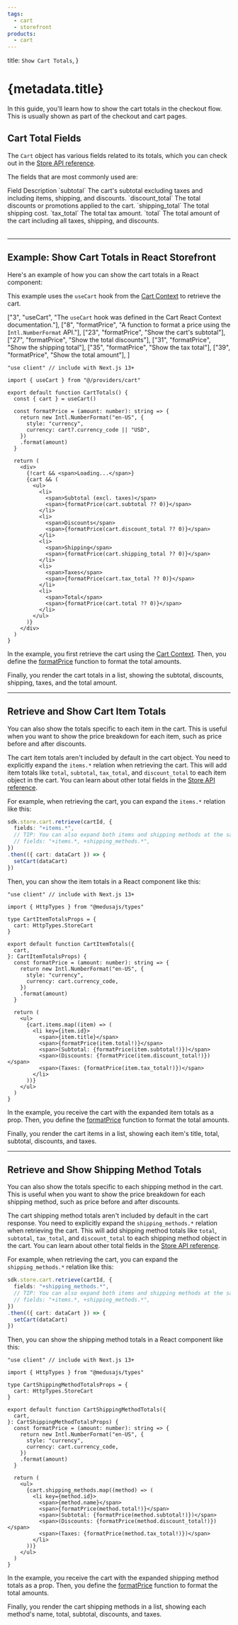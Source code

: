 ```yaml
---
tags:
  - cart
  - storefront
products:
  - cart
---
```



  title: `Show Cart Totals`,
}

# {metadata.title}

In this guide, you'll learn how to show the cart totals in the checkout flow. This is usually shown as part of the checkout and cart pages.

## Cart Total Fields

The `Cart` object has various fields related to its totals, which you can check out in the [Store API reference](!api!/store#carts_cart_schema).

The fields that are most commonly used are:

<Table>
  <Table.Header>
    <Table.Row>
      <Table.HeaderCell>Field</Table.HeaderCell>
      <Table.HeaderCell>Description</Table.HeaderCell>
    </Table.Row>
  </Table.Header>
  <Table.Body>
    <Table.Row>
      <Table.Cell>
        `subtotal`
      </Table.Cell>
      <Table.Cell>
        The cart's subtotal excluding taxes and including items, shipping, and discounts.
      </Table.Cell>
    </Table.Row>
    <Table.Row>
      <Table.Cell>
      `discount_total`
      </Table.Cell>
      <Table.Cell>
        The total discounts or promotions applied to the cart.
      </Table.Cell>
    </Table.Row>
    <Table.Row>
      <Table.Cell>
        `shipping_total`
      </Table.Cell>
      <Table.Cell>
        The total shipping cost.
      </Table.Cell>
    </Table.Row>
    <Table.Row>
      <Table.Cell>
        `tax_total`
      </Table.Cell>
      <Table.Cell>
        The total tax amount.
      </Table.Cell>
    </Table.Row>
    <Table.Row>
      <Table.Cell>
        `total`
      </Table.Cell>
      <Table.Cell>
        The total amount of the cart including all taxes, shipping, and discounts.
      </Table.Cell>
    </Table.Row>
  </Table.Body>
</Table>

---

## Example: Show Cart Totals in React Storefront

Here's an example of how you can show the cart totals in a React component:

<Note title="Tip">

This example uses the `useCart` hook from the [Cart Context](../context/page.mdx) to retrieve the cart.

</Note>

  ["3", "useCart", "The `useCart` hook was defined in the Cart React Context documentation."],
  ["8", "formatPrice", "A function to format a price using the `Intl.NumberFormat` API."],
  ["23", "formatPrice", "Show the cart's subtotal"],
  ["27", "formatPrice", "Show the total discounts"],
  ["31", "formatPrice", "Show the shipping total"],
  ["35", "formatPrice", "Show the tax total"],
  ["39", "formatPrice", "Show the total amount"],
]

```tsx highlights={highlights}
"use client" // include with Next.js 13+

import { useCart } from "@/providers/cart"

export default function CartTotals() {
  const { cart } = useCart()

  const formatPrice = (amount: number): string => {
    return new Intl.NumberFormat("en-US", {
      style: "currency",
      currency: cart?.currency_code || "USD",
    })
    .format(amount)
  }

  return (
    <div>
      {!cart && <span>Loading...</span>}
      {cart && (
        <ul>
          <li>
            <span>Subtotal (excl. taxes)</span>
            <span>{formatPrice(cart.subtotal ?? 0)}</span>
          </li>
          <li>
            <span>Discounts</span>
            <span>{formatPrice(cart.discount_total ?? 0)}</span>
          </li>
          <li>
            <span>Shipping</span>
            <span>{formatPrice(cart.shipping_total ?? 0)}</span>
          </li>
          <li>
            <span>Taxes</span>
            <span>{formatPrice(cart.tax_total ?? 0)}</span>
          </li>
          <li>
            <span>Total</span>
            <span>{formatPrice(cart.total ?? 0)}</span>
          </li>
        </ul>
      )}
    </div>
  )
}
```

In the example, you first retrieve the cart using the [Cart Context](../context/page.mdx). Then, you define the [formatPrice](../retrieve/page.mdx#format-prices) function to format the total amounts.

Finally, you render the cart totals in a list, showing the subtotal, discounts, shipping, taxes, and the total amount.

---

## Retrieve and Show Cart Item Totals

You can also show the totals specific to each item in the cart. This is useful when you want to show the price breakdown for each item, such as price before and after discounts.

The cart item totals aren't included by default in the cart object. You need to explicitly expand the `items.*` relation when retrieving the cart. This will add item totals like `total`, `subtotal`, `tax_total`, and `discount_total` to each item object in the cart. You can learn about other total fields in the [Store API reference](!api!/store#carts_cart_schema).

For example, when retrieving the cart, you can expand the `items.*` relation like this:

```ts
sdk.store.cart.retrieve(cartId, {
  fields: "+items.*",
  // TIP: You can also expand both items and shipping methods at the same time
  // fields: "+items.*, +shipping_methods.*",
})
.then(({ cart: dataCart }) => {
  setCart(dataCart)
})
```

Then, you can show the item totals in a React component like this:

```tsx
"use client" // include with Next.js 13+

import { HttpTypes } from "@medusajs/types"

type CartItemTotalsProps = {
  cart: HttpTypes.StoreCart
}

export default function CartItemTotals({
  cart,
}: CartItemTotalsProps) {
  const formatPrice = (amount: number): string => {
    return new Intl.NumberFormat("en-US", {
      style: "currency",
      currency: cart.currency_code,
    })
    .format(amount)
  }

  return (
    <ul>
      {cart.items.map((item) => (
        <li key={item.id}>
          <span>{item.title}</span>
          <span>{formatPrice(item.total!)}</span>
          <span>(Subtotal: {formatPrice(item.subtotal!)})</span>
          <span>(Discounts: {formatPrice(item.discount_total!)})</span>
          <span>(Taxes: {formatPrice(item.tax_total!)})</span>
        </li>
      ))}
    </ul>
  )
}
```

In the example, you receive the cart with the expanded item totals as a prop. Then, you define the [formatPrice](../retrieve/page.mdx#format-prices) function to format the total amounts.

Finally, you render the cart items in a list, showing each item's title, total, subtotal, discounts, and taxes.

---

## Retrieve and Show Shipping Method Totals

You can also show the totals specific to each shipping method in the cart. This is useful when you want to show the price breakdown for each shipping method, such as price before and after discounts.

The cart shipping method totals aren't included by default in the cart response. You need to explicitly expand the `shipping_methods.*` relation when retrieving the cart. This will add shipping method totals like `total`, `subtotal`, `tax_total`, and `discount_total` to each shipping method object in the cart. You can learn about other total fields in the [Store API reference](!api!/store#carts_cart_schema).

For example, when retrieving the cart, you can expand the `shipping_methods.*` relation like this:

```ts
sdk.store.cart.retrieve(cartId, {
  fields: "+shipping_methods.*",
  // TIP: You can also expand both items and shipping methods at the same time
  // fields: "+items.*, +shipping_methods.*",
})
.then(({ cart: dataCart }) => {
  setCart(dataCart)
})
```

Then, you can show the shipping method totals in a React component like this:

```tsx
"use client" // include with Next.js 13+

import { HttpTypes } from "@medusajs/types"

type CartShippingMethodTotalsProps = {
  cart: HttpTypes.StoreCart
}

export default function CartShippingMethodTotals({
  cart,
}: CartShippingMethodTotalsProps) {
  const formatPrice = (amount: number): string => {
    return new Intl.NumberFormat("en-US", {
      style: "currency",
      currency: cart.currency_code,
    })
    .format(amount)
  }

  return (
    <ul>
      {cart.shipping_methods.map((method) => (
        <li key={method.id}>
          <span>{method.name}</span>
          <span>{formatPrice(method.total!)}</span>
          <span>(Subtotal: {formatPrice(method.subtotal!)})</span>
          <span>(Discounts: {formatPrice(method.discount_total!)})</span>
          <span>(Taxes: {formatPrice(method.tax_total!)})</span>
        </li>
      ))}
    </ul>
  )
}
```

In the example, you receive the cart with the expanded shipping method totals as a prop. Then, you define the [formatPrice](../retrieve/page.mdx#format-prices) function to format the total amounts.

Finally, you render the cart shipping methods in a list, showing each method's name, total, subtotal, discounts, and taxes.